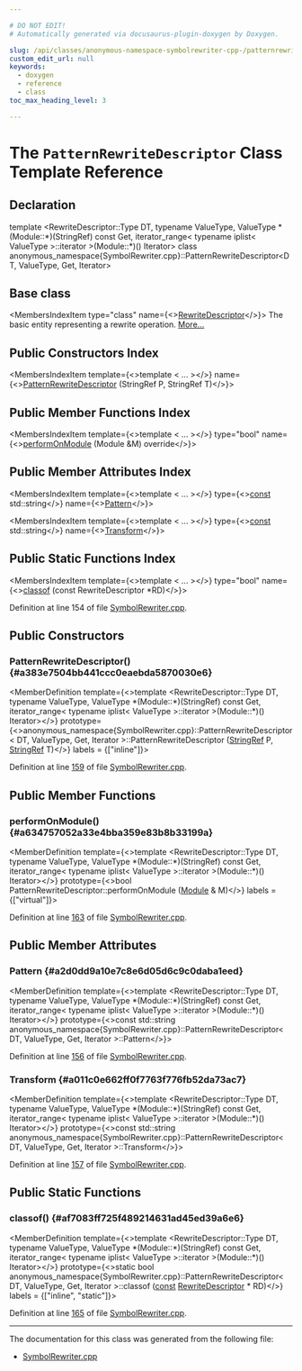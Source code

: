 ```yaml
---

# DO NOT EDIT!
# Automatically generated via docusaurus-plugin-doxygen by Doxygen.

slug: /api/classes/anonymous-namespace-symbolrewriter-cpp-/patternrewritedescriptor
custom_edit_url: null
keywords:
  - doxygen
  - reference
  - class
toc_max_heading_level: 3

---
```





# The `PatternRewriteDescriptor` Class Template Reference

<DoxygenPage pluginConfig={pluginConfig}>



## Declaration

<CodeBlock>template &lt;RewriteDescriptor::Type DT, typename ValueType, ValueType &#42;(Module::&#42;)(StringRef) const Get, iterator&#95;range&lt; typename iplist&lt; ValueType &gt;::iterator &gt;(Module::&#42;)() Iterator&gt;
class anonymous_namespace{SymbolRewriter.cpp}::PatternRewriteDescriptor&lt;DT, ValueType, Get, Iterator&gt;</CodeBlock>

## Base class

<MembersIndex>

<MembersIndexItem
  type="class"
  name={<><a href="/docs/api/classes/llvm/symbolrewriter/rewritedescriptor">RewriteDescriptor</a></>}>
The basic entity representing a rewrite operation. <a href="/docs/api/classes/llvm/symbolrewriter/rewritedescriptor/#details">More...</a>
</MembersIndexItem>

</MembersIndex>

## Public Constructors Index

<MembersIndex>

<MembersIndexItem
  template={<>template &lt; ... &gt;</>}
  name={<><a href="#a383e7504bb441ccc0eaebda5870030e6">PatternRewriteDescriptor</a> (StringRef P, StringRef T)</>}>
</MembersIndexItem>

</MembersIndex>

## Public Member Functions Index

<MembersIndex>

<MembersIndexItem
  template={<>template &lt; ... &gt;</>}
  type="bool"
  name={<><a href="#a634757052a33e4bba359e83b8b33199a">performOnModule</a> (Module &amp;M) override</>}>
</MembersIndexItem>

</MembersIndex>

## Public Member Attributes Index

<MembersIndex>

<MembersIndexItem
  template={<>template &lt; ... &gt;</>}
  type={<><a href="/docs/api/files/lib/lib/target/lib/target/aarch64/aarch64promoteconstant-cpp/#a90f8350fecae261c25be85d38b451bff">const</a> std::string</>}
  name={<><a href="#a2d0dd9a10e7c8e6d05d6c9c0daba1eed">Pattern</a></>}>
</MembersIndexItem>

<MembersIndexItem
  template={<>template &lt; ... &gt;</>}
  type={<><a href="/docs/api/files/lib/lib/target/lib/target/aarch64/aarch64promoteconstant-cpp/#a90f8350fecae261c25be85d38b451bff">const</a> std::string</>}
  name={<><a href="#a011c0e662ff0f7763f776fb52da73ac7">Transform</a></>}>
</MembersIndexItem>

</MembersIndex>

## Public Static Functions Index

<MembersIndex>

<MembersIndexItem
  template={<>template &lt; ... &gt;</>}
  type="bool"
  name={<><a href="#af7083ff725f489214631ad45ed39a6e6">classof</a> (const RewriteDescriptor &#42;RD)</>}>
</MembersIndexItem>

</MembersIndex>


Definition at line 154 of file <a href="/docs/api/files/lib/lib/transforms/lib/transforms/utils/symbolrewriter-cpp">SymbolRewriter.cpp</a>.

<SectionDefinition>

## Public Constructors

### PatternRewriteDescriptor() {#a383e7504bb441ccc0eaebda5870030e6}

<MemberDefinition
  template={<>template &lt;RewriteDescriptor::Type DT, typename ValueType, ValueType &#42;(Module::&#42;)(StringRef) const Get, iterator&#95;range&lt; typename iplist&lt; ValueType &gt;::iterator &gt;(Module::&#42;)() Iterator&gt;</>}
  prototype={<>anonymous&#95;namespace&#123;SymbolRewriter.cpp&#125;::PatternRewriteDescriptor&lt; DT, ValueType, Get, Iterator &gt;::PatternRewriteDescriptor (<a href="/docs/api/classes/llvm/stringref">StringRef</a> P, <a href="/docs/api/classes/llvm/stringref">StringRef</a> T)</>}
  labels = {["inline"]}>

Definition at line <a href="/docs/api/files/lib/lib/transforms/lib/transforms/utils/symbolrewriter-cpp/#l00159">159</a> of file <a href="/docs/api/files/lib/lib/transforms/lib/transforms/utils/symbolrewriter-cpp">SymbolRewriter.cpp</a>.
</MemberDefinition>

</SectionDefinition>

<SectionDefinition>

## Public Member Functions

### performOnModule() {#a634757052a33e4bba359e83b8b33199a}

<MemberDefinition
  template={<>template &lt;RewriteDescriptor::Type DT, typename ValueType, ValueType &#42;(Module::&#42;)(StringRef) const Get, iterator&#95;range&lt; typename iplist&lt; ValueType &gt;::iterator &gt;(Module::&#42;)() Iterator&gt;</>}
  prototype={<>bool PatternRewriteDescriptor::performOnModule (<a href="/docs/api/classes/llvm/module">Module</a> &amp; M)</>}
  labels = {["virtual"]}>

Definition at line <a href="/docs/api/files/lib/lib/transforms/lib/transforms/utils/symbolrewriter-cpp/#l00163">163</a> of file <a href="/docs/api/files/lib/lib/transforms/lib/transforms/utils/symbolrewriter-cpp">SymbolRewriter.cpp</a>.
</MemberDefinition>

</SectionDefinition>

<SectionDefinition>

## Public Member Attributes

### Pattern {#a2d0dd9a10e7c8e6d05d6c9c0daba1eed}

<MemberDefinition
  template={<>template &lt;RewriteDescriptor::Type DT, typename ValueType, ValueType &#42;(Module::&#42;)(StringRef) const Get, iterator&#95;range&lt; typename iplist&lt; ValueType &gt;::iterator &gt;(Module::&#42;)() Iterator&gt;</>}
  prototype={<>const std::string anonymous&#95;namespace&#123;SymbolRewriter.cpp&#125;::PatternRewriteDescriptor&lt; DT, ValueType, Get, Iterator &gt;::Pattern</>}>

Definition at line <a href="/docs/api/files/lib/lib/transforms/lib/transforms/utils/symbolrewriter-cpp/#l00156">156</a> of file <a href="/docs/api/files/lib/lib/transforms/lib/transforms/utils/symbolrewriter-cpp">SymbolRewriter.cpp</a>.
</MemberDefinition>

### Transform {#a011c0e662ff0f7763f776fb52da73ac7}

<MemberDefinition
  template={<>template &lt;RewriteDescriptor::Type DT, typename ValueType, ValueType &#42;(Module::&#42;)(StringRef) const Get, iterator&#95;range&lt; typename iplist&lt; ValueType &gt;::iterator &gt;(Module::&#42;)() Iterator&gt;</>}
  prototype={<>const std::string anonymous&#95;namespace&#123;SymbolRewriter.cpp&#125;::PatternRewriteDescriptor&lt; DT, ValueType, Get, Iterator &gt;::Transform</>}>

Definition at line <a href="/docs/api/files/lib/lib/transforms/lib/transforms/utils/symbolrewriter-cpp/#l00157">157</a> of file <a href="/docs/api/files/lib/lib/transforms/lib/transforms/utils/symbolrewriter-cpp">SymbolRewriter.cpp</a>.
</MemberDefinition>

</SectionDefinition>

<SectionDefinition>

## Public Static Functions

### classof() {#af7083ff725f489214631ad45ed39a6e6}

<MemberDefinition
  template={<>template &lt;RewriteDescriptor::Type DT, typename ValueType, ValueType &#42;(Module::&#42;)(StringRef) const Get, iterator&#95;range&lt; typename iplist&lt; ValueType &gt;::iterator &gt;(Module::&#42;)() Iterator&gt;</>}
  prototype={<>static bool anonymous&#95;namespace&#123;SymbolRewriter.cpp&#125;::PatternRewriteDescriptor&lt; DT, ValueType, Get, Iterator &gt;::classof (<a href="/docs/api/files/lib/lib/target/lib/target/aarch64/aarch64promoteconstant-cpp/#a90f8350fecae261c25be85d38b451bff">const</a> <a href="/docs/api/classes/llvm/symbolrewriter/rewritedescriptor">RewriteDescriptor</a> &#42; RD)</>}
  labels = {["inline", "static"]}>

Definition at line <a href="/docs/api/files/lib/lib/transforms/lib/transforms/utils/symbolrewriter-cpp/#l00165">165</a> of file <a href="/docs/api/files/lib/lib/transforms/lib/transforms/utils/symbolrewriter-cpp">SymbolRewriter.cpp</a>.
</MemberDefinition>

</SectionDefinition>

<hr/>

The documentation for this class was generated from the following file:

<ul>
<li><a href="/docs/api/files/lib/lib/transforms/lib/transforms/utils/symbolrewriter-cpp">SymbolRewriter.cpp</a></li>
</ul>

</DoxygenPage>
